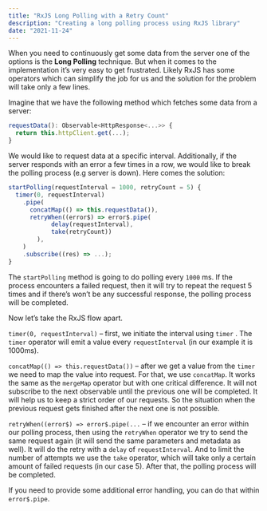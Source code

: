 ```yaml
---
title: "RxJS Long Polling with a Retry Count"
description: "Creating a long polling process using RxJS library"
date: "2021-11-24"
---
```


When you need to continuously get some data from the server one of the options is the **Long Polling** technique. But when it comes to the implementation it’s very easy to get frustrated. Likely RxJS has some operators which can simplify the job for us and the solution for the problem will take only a few lines.

Imagine that we have the following method which fetches some data from a server:

```typescript
requestData(): Observable<HttpResponse<...>> {
  return this.httpClient.get(...);
}
```

We would like to request data at a specific interval. Additionally, if the server responds with an error a few times in a row, we would like to break the polling process (e.g server is down). Here comes the solution:

```typescript
startPolling(requestInterval = 1000, retryCount = 5) {
  timer(0, requestInterval)
    .pipe(
      concatMap(() => this.requestData()),
      retryWhen((error$) => error$.pipe(
			delay(requestInterval),
			take(retryCount))
		),
    )
    .subscribe((res) => ...);
}
```

The `startPolling` method is going to do polling every `1000` ms. If the process encounters a failed request, then it will try to repeat the request 5 times and if there’s won’t be any successful response, the polling process will be completed.

Now let’s take the RxJS flow apart.

`timer(0, requestInterval)`  – first, we initiate the interval using `timer` . The `timer` operator will emit a value every `requestInterval` (in our example it is 1000ms).

`concatMap(() => this.requestData())`  – after we get a value from the `timer` we need to map the value into request. For that, we use `concatMap`. It works the same as the `mergeMap` operator but with one critical difference. It will not subscribe to the next observable until the previous one will be completed. It will help us to keep a strict order of our requests. So the situation when the previous request gets finished after the next one is not possible.

`retryWhen((error$) => error$.pipe(...` – if we encounter an error within our polling process, then using the `retryWhen` operator we try to send the same request again (it will send the same parameters and metadata as well). It will do the retry with a  `delay`  of  `requestInterval`. And to limit the number of attempts we use the `take` operator, which will take only a certain amount of failed requests (in our case 5). After that, the polling process will be completed.

If you need to provide some additional error handling, you can do that within `error$.pipe`.
